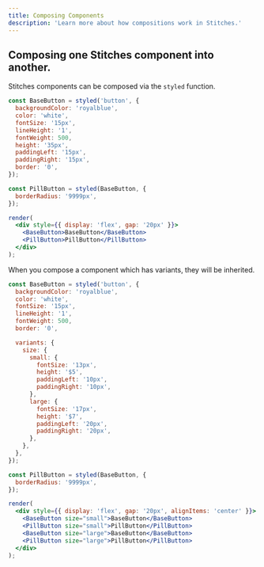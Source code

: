 ```yaml
---
title: Composing Components
description: 'Learn more about how compositions work in Stitches.'
---
```


## Composing one Stitches component into another.

Stitches components can be composed via the `styled` function.

```jsx live manual
const BaseButton = styled('button', {
  backgroundColor: 'royalblue',
  color: 'white',
  fontSize: '15px',
  lineHeight: '1',
  fontWeight: 500,
  height: '35px',
  paddingLeft: '15px',
  paddingRight: '15px',
  border: '0',
});

const PillButton = styled(BaseButton, {
  borderRadius: '9999px',
});

render(
  <div style={{ display: 'flex', gap: '20px' }}>
    <BaseButton>BaseButton</BaseButton>
    <PillButton>PillButton</PillButton>
  </div>
);
```

When you compose a component which has variants, they will be inherited.

```jsx live manual
const BaseButton = styled('button', {
  backgroundColor: 'royalblue',
  color: 'white',
  fontSize: '15px',
  lineHeight: '1',
  fontWeight: 500,
  border: '0',

  variants: {
    size: {
      small: {
        fontSize: '13px',
        height: '$5',
        paddingLeft: '10px',
        paddingRight: '10px',
      },
      large: {
        fontSize: '17px',
        height: '$7',
        paddingLeft: '20px',
        paddingRight: '20px',
      },
    },
  },
});

const PillButton = styled(BaseButton, {
  borderRadius: '9999px',
});

render(
  <div style={{ display: 'flex', gap: '20px', alignItems: 'center' }}>
    <BaseButton size="small">BaseButton</BaseButton>
    <PillButton size="small">PillButton</PillButton>
    <BaseButton size="large">BaseButton</BaseButton>
    <PillButton size="large">PillButton</PillButton>
  </div>
);
```
